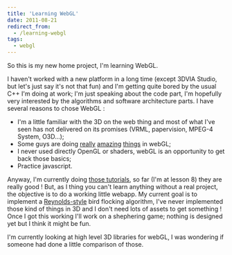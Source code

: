 ```yaml
---
title: 'Learning WebGL'
date: 2011-08-21
redirect_from:
  - /learning-webgl
tags:
  - webgl
---
```


So this is my new home project, I'm learning WebGL.

I haven't worked with a new platform in a long time (except 3DVIA Studio, but
let's just say it's not that fun) and I'm getting quite bored by the usual C++
I'm doing at work; I'm just speaking about the code part, I'm hopefully very
interested by the algorithms and software architecture parts. I have several
reasons to chose WebGL :

- I'm a little familiar with the 3D on the web thing and most of what I've seen
  has not delivered on its promises (VRML, papervision, MPEG-4 System, O3D...);
- Some guys are doing [really](http://tinkercad.com/)
  [amazing](http://plopbyte.net/2011/03/globetweeter/)
  [things](http://bodybrowser.googlelabs.com/) in webGL;
- I never used directly OpenGL or shaders, webGL is an opportunity to get back
  those basics;
- Practice javascript.

Anyway, I'm currently doing
[those tutorials](http://learningwebgl.com/blog/?page_id=1217), so far (I'm at
lesson 8) they are really good ! But, as I thing you can't learn anything
without a real project, the objective is to do a working little webapp. My
current goal is to implement a
[Reynolds-style](http://www.cs.toronto.edu/~dt/siggraph97-course/cwr87/) bird
flocking algorithm, I've never implemented those kind of things in 3D and I
don't need lots of assets to get something ! Once I got this working I'll work
on a shephering game; nothing is designed yet but I think it might be fun.

I'm currently looking at high level 3D libraries for webGL, I was wondering if
someone had done a little comparison of those.
